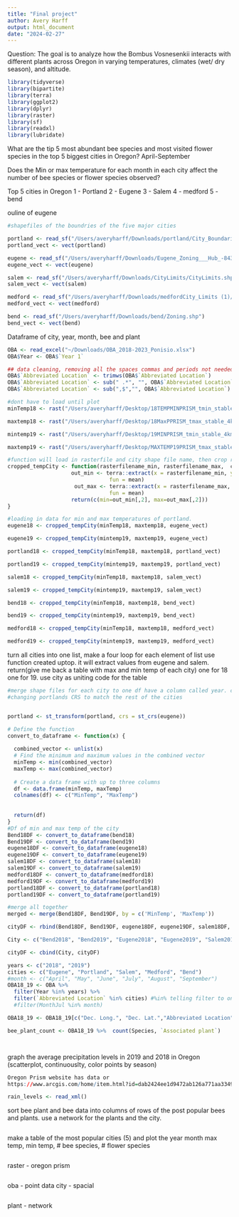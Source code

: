 ```yaml
---
title: "Final project"
author: Avery Harff 
output: html_document
date: "2024-02-27"
---
```

 Question: The goal is to analyze how the Bombus Vosnesenkii interacts with different plants across Oregon in varying temperatures, climates (wet/ dry season), and altitude. 
 
```r
library(tidyverse)
library(bipartite)
library(terra)
library(ggplot2)
library(dplyr)
library(raster)
library(sf)
library(readxl)
library(lubridate)
```

What are the tip 5 most abundant bee species and most visited flower species in the top 5 biggest cities in Oregon? April-September 

Does the Min or max temperature for each month in each city affect the number of bee species or flower species observed?

Top 5 cities in Oregon
1 - Portland 
2 - Eugene
3 - Salem
4 - medford
5 - bend

ouline of eugene
```r
#shapefiles of the boundries of the five major cities

portland <- read_sf("/Users/averyharff/Downloads/portland/City_Boundaries.shp")
portland_vect <- vect(portland)

eugene <- read_sf("/Users/averyharff/Downloads/Eugene_Zoning___Hub_-8431398599973602668/Eugene_Zoning.shp")
eugene_vect <- vect(eugene)

salem <- read_sf("/Users/averyharff/Downloads/CityLimits/CityLimits.shp")
salem_vect <- vect(salem)

medford <- read_sf("/Users/averyharff/Downloads/medfordCity_Limits (1)/City_Limits.shp")
medford_vect <- vect(medford)

bend <- read_sf("/Users/averyharff/Downloads/bend/Zoning.shp")
bend_vect <- vect(bend)
```
Dataframe of city, year, month, bee and plant
```r
OBA <- read_excel("~/Downloads/OBA_2018-2023_Ponisio.xlsx")
OBA$Year <- OBA$`Year 1`

```

```r
## data cleaning, removing all the spaces commas and periods not needed
OBA$`Abbreviated Location` <- trimws(OBA$`Abbreviated Location`)
OBA$`Abbreviated Location` <- sub(" .*", "", OBA$`Abbreviated Location`)
OBA$`Abbreviated Location` <- sub(",$","", OBA$`Abbreviated Location`)
```

```r
#dont have to load until plot 
minTemp18 <- rast("/Users/averyharff/Desktop/18TEMPMINPRISM_tmin_stable_4kmM3_2018_all_bil/PRISM_tmin_stable_4kmM3_2018_bil.bil")

maxtemp18 <- rast("/Users/averyharff/Desktop/18MaxPPRISM_tmax_stable_4kmM3_2018_all_bil/PRISM_tmax_stable_4kmM3_2018_bil.bil")

mintemp19 <- rast("/Users/averyharff/Desktop/19MINPRISM_tmin_stable_4kmM3_2019_all_bil/PRISM_tmin_stable_4kmM3_2019_bil.bil")

maxtemp19 <- rast("/Users/averyharff/Desktop/MAXTEMP19PRISM_tmax_stable_4kmM3_2019_all_bil/PRISM_tmax_stable_4kmM3_2019_bil.bil")

```

```r
#function will load in rasterfile and city shape file name, then crop raster to the city shape file, return to temp average for city 
cropped_tempCity <- function(rasterfilename_min, rasterfilename_max,  cityfilename){
                    out_min <- terra::extract(x = rasterfilename_min, y = cityfilename,
                                fun = mean)
                     out_max <- terra::extract(x = rasterfilename_max, y = cityfilename,
                                fun = mean)
                    return(c(min=out_min[,2], max=out_max[,2]))
}

#loading in data for min and max temperatures of portland. 
eugene18 <- cropped_tempCity(minTemp18, maxtemp18, eugene_vect)

eugene19 <- cropped_tempCity(mintemp19, maxtemp19, eugene_vect)

portland18 <- cropped_tempCity(minTemp18, maxtemp18, portland_vect)

portland19 <- cropped_tempCity(mintemp19, maxtemp19, portland_vect)

salem18 <- cropped_tempCity(minTemp18, maxtemp18, salem_vect)

salem19 <- cropped_tempCity(mintemp19, maxtemp19, salem_vect)

bend18 <- cropped_tempCity(minTemp18, maxtemp18, bend_vect)

bend19 <- cropped_tempCity(mintemp19, maxtemp19, bend_vect)

medford18 <- cropped_tempCity(minTemp18, maxtemp18, medford_vect)

medford19 <- cropped_tempCity(mintemp19, maxtemp19, medford_vect)

```

turn all cities into one list, make a four loop for each element of list use function created uptop. it will extract values from eugene and salem. return(give me back a table with max and min temp of each city) one for 18 one for 19. use city as uniting code for the table 
```r
#merge shape files for each city to one df have a column called year. create column for all files. create a function 
#changing portlands CRS to match the rest of the cities 


portland <- st_transform(portland, crs = st_crs(eugene))

# Define the function
convert_to_dataframe <- function(x) {
  
  combined_vector <- unlist(x)
  # Find the minimum and maximum values in the combined vector
  minTemp <- min(combined_vector)
  maxTemp <- max(combined_vector)
  
  # Create a data frame with up to three columns
  df <- data.frame(minTemp, maxTemp)
  colnames(df) <- c("MinTemp", "MaxTemp")
  
  
  return(df)
}
#Df of min and max temp of the city
Bend18DF <- convert_to_dataframe(bend18)
Bend19DF <- convert_to_dataframe(bend19)
eugene18DF <- convert_to_dataframe(eugene18)
eugene19DF <- convert_to_dataframe(eugene19)
salem18DF <- convert_to_dataframe(salem18)
salem19DF <- convert_to_dataframe(salem19)
medford18DF <- convert_to_dataframe(medford18)
medford19DF <- convert_to_dataframe(medford19)
portland18DF <- convert_to_dataframe(portland18)
portland19DF <- convert_to_dataframe(portland19)

#merge all together
merged <- merge(Bend18DF, Bend19DF, by = c('MinTemp', 'MaxTemp'))

cityDF <- rbind(Bend18DF, Bend19DF, eugene18DF, eugene19DF, salem18DF, salem19DF, medford18DF, medford19DF, portland18DF, portland19DF)

City <- c("Bend2018", "Bend2019", "Eugene2018", "Eugene2019", "Salem2018", "Salem2019", "Medford2018", "Medford2019", "Portland2018", "Portland2019")

cityDF <- cbind(City, cityDF)

```

```r

years <- c("2018", "2019")
cities <- c("Eugene", "Portland", "Salem", "Medford", "Bend")
#month <- c("April", "May", "June", "July", "August", "September")
OBA18_19 <- OBA %>% 
  filter(Year %in% years) %>%
  filter(`Abbreviated Location` %in% cities) #%in% telling filter to only use what is in the list 
  #filter(MonthJul %in% month)

OBA18_19 <- OBA18_19[c("Dec. Long.", "Dec. Lat.","Abbreviated Location", "MonthJul", "Year 1", "Associated plant", "Species")]

bee_plant_count <- OBA18_19 %>%  count(Species, `Associated plant`)
```

```r

```


```r

```


graph the average precipitation levels in 2019 and 2018 in Oregon (scatterplot, continuouslty, color points by season)
```r
Oregon Prism website has data or 
https://www.arcgis.com/home/item.html?id=dab2424ee1d9472ab126a771aa334990

rain_levels <- read_xml()
```

sort bee plant and bee data into columns of rows of the post popular bees and plants. use a network for the plants and the city.  
```r


```

make a table of the most popular cities (5) and plot the year month max temp, min temp, # bee species, # flower species
```r

```

raster - oregon prism
```r

```
oba - point data
city -  spacial
```r

```
plant - network
```r

```


```r

```













